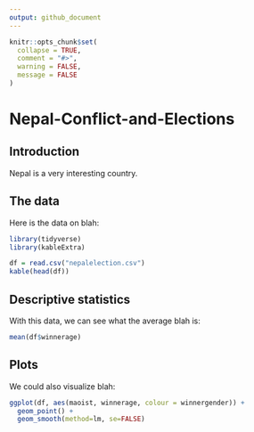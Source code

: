 ```yaml
---
output: github_document
---
```


<!-- README.md is generated from README.Rmd. Please edit that file -->

```r
knitr::opts_chunk$set(
  collapse = TRUE,
  comment = "#>",
  warning = FALSE,
  message = FALSE
)
```

# Nepal-Conflict-and-Elections

<!-- badges: start -->

<!-- badges: end -->


## Introduction

Nepal is a very interesting country.


## The data

Here is the data on blah:

```r
library(tidyverse)
library(kableExtra)

df = read.csv("nepalelection.csv")
kable(head(df))
```



## Descriptive statistics


With this data, we can see what the average blah is:

```r
mean(df$winnerage)
```


## Plots

We could also visualize blah: 

```r
ggplot(df, aes(maoist, winnerage, colour = winnergender)) + 
  geom_point() + 
  geom_smooth(method=lm, se=FALSE)
```



